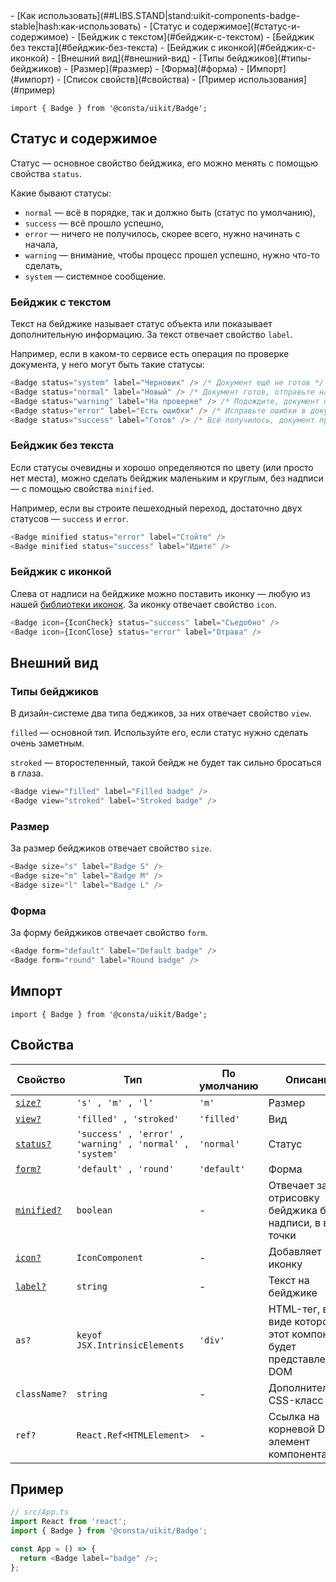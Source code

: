 

<MdxMenu>
- [Как использовать](##LIBS.STAND|stand:uikit-components-badge-stable|hash:как-использовать)
- [Статус и содержимое](#статус-и-содержимое)
  - [Бейджик с текстом](#бейджик-с-текстом)
  - [Бейджик без текста](#бейджик-без-текста)
  - [Бейджик с иконкой](#бейджик-с-иконкой)
- [Внешний вид](#внешний-вид)
  - [Типы бейджиков](#типы-бейджиков)
  - [Размер](#размер)
  - [Форма](#форма)
- [Импорт](#импорт)
- [Список свойств](#свойства)
- [Пример использования](#пример)

</MdxMenu>

```tsx
import { Badge } from '@consta/uikit/Badge';
```

## Статус и содержимое

Статус — основное свойство бейджика, его можно менять с помощью свойства `status`.

Какие бывают статусы:

- `normal` — всё в порядке, так и должно быть (статус по умолчанию),
- `success` — всё прошло успешно,
- `error` — ничего не получилось, скорее всего, нужно начинать с начала,
- `warning` — внимание, чтобы процесс прошел успешно, нужно что-то сделать,
- `system` — системное сообщение.

### Бейджик с текстом

Текст на бейджике называет статус объекта или показывает дополнительную информацию. За текст отвечает свойство `label`.

Например, если в каком-то сервисе есть операция по проверке документа,
у него могут быть такие статусы:

```ts
<Badge status="system" label="Черновик" /> /* Документ ещё не готов */
<Badge status="normal" label="Новый" /> /* Документ готов, отправьте на проверку */
<Badge status="warning" label="На проверке" /> /* Подождите, документ проверяется */
<Badge status="error" label="Есть ошибки" /> /* Исправьте ошибки в документе */
<Badge status="success" label="Готов" /> /* Всё получилось, документ проверен  */
```

<BadgeExampleStatus />

### Бейджик без текста

Если статусы очевидны и хорошо определяются по цвету (или просто нет места), можно
сделать бейджик маленьким и круглым, без надписи — с помощью свойства `minified`.

Например, если вы строите пешеходный переход, достаточно двух статусов — `success` и `error`.

```ts
<Badge minified status="error" label="Стойте" />
<Badge minified status="success" label="Идите" />
```

<BadgeExampleMinified />

### Бейджик с иконкой

Слева от надписи на бейджике можно поставить иконку — любую из нашей [библиотеки
иконок](?path=/story/components-icons--playground). За иконку отвечает свойство `icon`.

```ts
<Badge icon={IconCheck} status="success" label="Съедобно" />
<Badge icon={IconClose} status="error" label="Отрава" />
```

<BadgeExampleIcon />

## Внешний вид

### Типы бейджиков

В дизайн-системе два типа беджиков, за них отвечает свойство `view`.

`filled` — основной тип. Используйте его, если статус нужно сделать очень заметным.

`stroked` — второстепенный, такой бейдж не будет так сильно бросаться в глаза.

```ts
<Badge view="filled" label="Filled badge" />
<Badge view="stroked" label="Stroked badge" />
```

<BadgeExampleView />

### Размер

За размер бейджиков отвечает свойство `size`.

```ts
<Badge size="s" label="Badge S" />
<Badge size="m" label="Badge M" />
<Badge size="l" label="Badge L" />
```

<BadgeExampleSize />

### Форма

За форму бейджиков отвечает свойство `form`.

```ts
<Badge form="default" label="Default badge" />
<Badge form="round" label="Round badge" />
```

<BadgeExampleForm />

## Импорт

```tsx
import { Badge } from '@consta/uikit/Badge';
```

## Свойства

| Свойство                          | Тип                                                     | По умолчанию | Описание                                                         |
| --------------------------------- | ------------------------------------------------------- | ------------ | ---------------------------------------------------------------- |
| [`size?`](#размер)                | `'s' , 'm' , 'l'`                                       | `'m'`        | Размер                                                           |
| [`view?`](#типы-бейджиков)        | `'filled' , 'stroked'`                                  | `'filled'`   | Вид                                                              |
| [`status?`](#статус-и-содержимое) | `'success' , 'error' , 'warning' , 'normal' , 'system'` | `'normal'`   | Статус                                                           |
| [`form?`](#форма)                 | `'default' , 'round'`                                   | `'default'`  | Форма                                                            |
| [`minified?`](#типы-бейджиков)    | `boolean`                                               | -            | Отвечает за отрисовку бейджика без надписи, в виде точки         |
| [`icon?`](#бейджик-с-иконкой)     | `IconComponent`                                         | -            | Добавляет иконку                                                 |
| [`label?`](#текст-на-бейджике)    | `string`                                                | -            | Текст на бейджике                                                |
| `as?`                             | `keyof JSX.IntrinsicElements`                           | `'div'`      | HTML-тег, в виде которого этот компонент будет представлен в DOM |
| `className?`                      | `string`                                                | -            | Дополнительный CSS-класс (mix)                                   |
| `ref?`                            | `React.Ref<HTMLElement>`                                | -            | Ссылка на корневой DOM-элемент компонента                        |

## Пример

```ts
// src/App.ts
import React from 'react';
import { Badge } from '@consta/uikit/Badge';

const App = () => {
  return <Badge label="badge" />;
};
```
